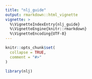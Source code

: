 ```yaml
---
title: "nlj_guide"
output: rmarkdown::html_vignette
vignette: >
  %\VignetteIndexEntry{nlj_guide}
  %\VignetteEngine{knitr::rmarkdown}
  %\VignetteEncoding{UTF-8}
---
```


```r
knitr::opts_chunk$set(
  collapse = TRUE,
  comment = "#>"
)
```

```r
library(nlj)
```
